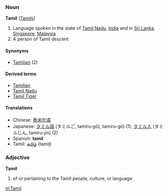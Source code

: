 ===Noun===
'''Tamil''' ([[Tamils]])

# Language spoken in the state of [[Tamil Nadu]], [[India]] and in [[Sri Lanka]], [[Singapore]], [[Malaysia]]
# A person of Tamil descent

====Synonyms====
*[[Tamilian]] (2)

====Derived terms====
*[[Tamilian]]
*[[Tamil Nadu]] <!-- seems to sometimes be written as a single word -->
*[[Tamil Tiger]] <!-- should this be the plural? -->

====Translations====
*Chinese: [[泰米尔语]]
*Japanese: [[タミル語]] (タミルご, tamiru-gō), tamiru-gō) (1), [[タミル人]] (タミルじん, tamiru-jin) (2)
*Spanish: '''tamil'''
*Tamil: [[தமிழ்]] (tamiḻ)

===Adjective===
'''Tamil'''

# of or pertaining to the Tamil people, culture, or language

[[nl:Tamil]]